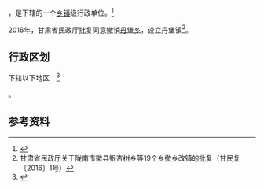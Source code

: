 {{中国乡级行政区|62/12/22/203/000}}

'''{{PAGENAMEBASE}}'''，是{{PRC admin/fullname|62/12/22/203/000|3}}下辖的一个[[乡镇|乡镇]]级行政单位。<ref>{{PRC admin/ref sgc|{{PRC admin/parent|62/12/22/203/000}}}}</ref>

2016年，甘肃省民政厅批复同意撤销[[丹堡乡|丹堡乡]]，设立丹堡镇<ref>甘肃省民政厅关于陇南市徽县银杏树乡等19个乡撤乡改镇的批复（甘民复〔2016〕1号）</ref>。

== 行政区划 ==

{{PAGENAMEBASE}}下辖以下地区：<ref>{{PRC admin/ref sgc|62/12/22/203/000}}</ref>

{{PRC admin/children|62/12/22/203/000}}。

== 参考资料 ==

{{reflist}}

{{行政区划小作品}}
{{PRC admin/navcat|62/12/22/203/000}}